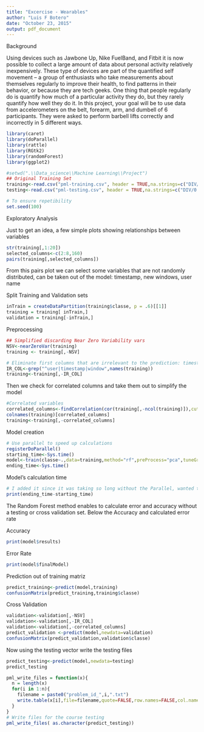 ```yaml
---
title: "Excercise - Wearables"
author: "Luis F Botero"
date: "October 23, 2015"
output: pdf_document
---
```


Background

Using devices such as Jawbone Up, Nike FuelBand, and Fitbit it is now possible to collect a large amount of data about personal activity relatively inexpensively. These type of devices are part of the quantified self movement – a group of enthusiasts who take measurements about themselves regularly to improve their health, to find patterns in their behavior, or because they are tech geeks. One thing that people regularly do is quantify how much of a particular activity they do, but they rarely quantify how well they do it. In this project, your goal will be to use data from accelerometers on the belt, forearm, arm, and dumbell of 6 participants. They were asked to perform barbell lifts correctly and incorrectly in 5 different ways. 

```r
library(caret)
library(doParallel)
library(rattle)
library(RGtk2)
library(randomForest)
library(ggplot2)

#setwd(".\\Data_science\\Machine Learning\\Project")
## Original Training Set
training<-read.csv("pml-training.csv", header = TRUE,na.strings=c("DIV/0!"))
testing<-read.csv("pml-testing.csv", header = TRUE,na.strings=c("DIV/0!"))

# To ensure repetibility
set.seed(100)

```
Exploratory Analysis


Just to get an idea, a few simple plots showing relationships between variables
```r
str(training[,1:20])
selected_columns<-c(2:8,160)
pairs(training[,selected_columns])

```
From this pairs plot we can select some variables that are not randomly distributed, can be taken out of the model:  timestamp, new windows, user name



Split Training and Validation sets

```r
inTrain = createDataPartition(training$classe, p = .6)[[1]]
training = training[ inTrain,]
validation = training[-inTrain,]
```

Preprocessing

```r
## Simplified discarding Near Zero Variability vars
NSV<-nearZeroVar(training)
training <- training[,-NSV]

# Eliminate first columns that are irrelevant to the prediction: timestamp,new windows,.
IR_COL<-grep("^user|timestamp|window",names(training))
training<-training[,-IR_COL]
```
Then we check for correlated columns and take them out to simplify the model

```r
#Correlated variables
correlated_columns<-findCorrelation(cor(training[,-ncol(training)]),cutoff=.9,names=FALSE,exact=TRUE)
colnames(training)[correlated_columns]
training<-training[,-correlated_columns]
```


Model creation
```r
# Use parallel to speed up calculations
registerDoParallel()
starting_time<-Sys.time()
model<-train(classe~.,data=training,method="rf",preProcess="pca",tuneGrid=data.frame(mtry=2))
ending_time<-Sys.time()
```
Model's calculation time
```r
# I added it since it was taking so long without the Parallel, wanted to compare
print(ending_time-starting_time)

```
The Random Forest method enables to calculate error and accuracy without a testing or cross validation set. Below the Accuracy and calculated error rate

Accuracy
```r
print(model$results)
```
Error Rate
```r
print(model$finalModel)
```

Prediction out of training matriz

```r
predict_training<-predict(model,training)
confusionMatrix(predict_training,training$classe)
```
Cross Validation

```r
validation<-validation[,-NSV]
validation<-validation[,-IR_COL]
validation<-validation[,-correlated_columns]
predict_validation <-predict(model,newdata=validation)
confusionMatrix(predict_validation,validation$classe)
```

Now using the testing vector write the testing files 

```r
predict_testing<-predict(model,newdata=testing)
predict_testing

pml_write_files = function(x){
  n = length(x)
  for(i in 1:n){
    filename = paste0("problem_id_",i,".txt")
    write.table(x[i],file=filename,quote=FALSE,row.names=FALSE,col.names=FALSE)
  }
}
# Write files for the course testing
pml_write_files( as.character(predict_testing))
```


